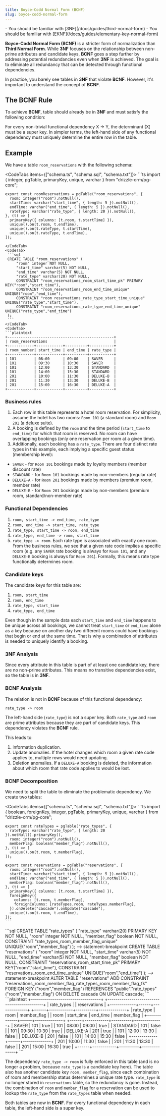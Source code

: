 ```yaml
---
title: Boyce-Codd Normal Form (BCNF)
slug: boyce-codd-normal-form
---
```



<Prerequisites>
- You should be familiar with [3NF](/docs/guides/third-normal-form)
- You should be familiar with [EKNF](/docs/guides/elementary-key-normal-form)
</Prerequisites>

**Boyce-Codd Normal Form (BCNF)** is a stricter form of normalization than **Third Normal Form**. While **3NF** focuses on the relationship between non-prime attributes and candidate keys, **BCNF** goes a step further by addressing potential redundancies even when **3NF** is achieved. The goal is to eliminate all redundancy that can be detected through functional dependencies.

In practice, you barely see tables in **3NF** that violate **BCNF**. However, it's important to understand the concept of **BCNF**.

## The BCNF Rule

To achieve **BCNF**, table should already be in **3NF** and must satisfy the following condition:

For every non-trivial functional dependency X -> Y, the determinant (X) must be a super key. In simpler terms, the left-hand side of any functional dependency must uniquely determine the entire row in the table.

## Example

We have a table `room_reservations` with the following schema:

<CodeTabs items={["schema.ts", "schema.sql", "schema.txt"]}>
  <CodeTab>
    ```ts
    import { integer, pgTable, primaryKey, unique, varchar } from "drizzle-orm/pg-core";

    export const roomReservations = pgTable("room_reservations", {
      room: integer("room").notNull(),
      startTime: varchar("start_time", { length: 5 }).notNull(),
      endTime: varchar("end_time", { length: 5 }).notNull(),
      rateType: varchar("rate_type", { length: 20 }).notNull(),
    }, (t) => [
      primaryKey({ columns: [t.room, t.startTime] }),
      unique().on(t.room, t.endTime),
      unique().on(t.rateType, t.startTime),
      unique().on(t.rateType, t.endTime),
    ]);
   ```
  </CodeTab>
  <CodeTab>
    ```sql
    CREATE TABLE "room_reservations" (
    	"room" integer NOT NULL,
    	"start_time" varchar(5) NOT NULL,
    	"end_time" varchar(5) NOT NULL,
    	"rate_type" varchar(20) NOT NULL,
    	CONSTRAINT "room_reservations_room_start_time_pk" PRIMARY KEY("room","start_time"),
    	CONSTRAINT "room_reservations_room_end_time_unique" UNIQUE("room","end_time"),
    	CONSTRAINT "room_reservations_rate_type_start_time_unique" UNIQUE("rate_type","start_time"),
    	CONSTRAINT "room_reservations_rate_type_end_time_unique" UNIQUE("rate_type","end_time")
    );
    ```
  </CodeTab>
  <CodeTab>
  ```plaintext
  +------------------------------------------------+
  | room_reservations                              |
  +------------+------------+----------+-----------+
  | room_number| start_time | end_time | rate_type |
  +------------+------------+----------+-----------+
  | 101        | 08:00      | 09:00    | SAVER     |
  | 101        | 09:30      | 10:30    | SAVER     |
  | 101        | 12:00      | 13:30    | STANDARD  |
  | 101        | 14:00      | 15:30    | STANDARD  |
  | 201        | 10:00      | 11:30    | DELUXE-B  |
  | 201        | 11:30      | 13:30    | DELUXE-B  |
  | 201        | 15:00      | 16:30    | DELUXE-A  |
  +------------+------------+----------+-----------+
  ```
  </CodeTab>
</CodeTabs>

### Business rules

1. Each row in this table represents a hotel room reservation. For simplicity, assume the hotel has two rooms: `Room 101` (a standard room) and `Room 201` (a deluxe suite).
2. A booking is defined by the `room` and the time period (`start_time` to `end_time`) for which that room is reserved. No room can have overlapping bookings (only one reservation per room at a given time).
3. Additionally, each booking has a `rate_type`. There are four distinct rate types in this example, each implying a specific guest status (membership level):
- `SAVER` - for `Room 101` bookings made by loyalty members (member discount rate)
- `STANDARD` - for `Room 101` bookings made by non-members (regular rate)
- `DELUXE-A` - for `Room 201` bookings made by members (premium room, member rate)
- `DELUXE-B` - for `Room 201` bookings made by non-members (premium room, standard/non-member rate)

### Functional Dependencies

1. `room, start_time -> end_time, rate_type`
2. `room, end_time -> start_time, rate_type`
3. `rate_type, start_time -> room, end_time`
4. `rate_type, end_time -> room, start_time`
5. `rate_type -> room`. Each rate type is associated with exactly one room. From the business rules, we see that a given rate code implies a specific room (e.g. any `SAVER` rate booking is always for `Room 101`, and any `DELUXE-B` booking is always for `Room 201`). Formally, this means rate type functionally determines room.

### Candidate keys

The candidate keys for this table are:
1. `room, start_time`
2. `room, end_time`
3. `rate_type, start_time`
4. `rate_type, end_time`

Even though in the sample data each `start_time` and `end_time` happens to be unique across all bookings, we cannot treat `start_time` or `end_time` alone as a key because on another day two different rooms could have bookings that begin or end at the same time. That is why a combination of attributes is needed to uniquely identify a booking.

### 3NF Analysis

Since every attribute in this table is part of at least one candidate key, there are no non-prime attributes. This means no transitive dependencies exist, so the table is in **3NF**.

### BCNF Analysis

The relation is not in **BCNF** because of this functional dependency:

`rate_type -> room`

The left-hand side (`rate_type`) is not a super key. Both `rate_type` and `room` are prime attributes because they are part of candidate keys. This dependency violates the **BCNF** rule.

This leads to:
1. Information duplication.
2. Update anomalies. If the hotel changes which room a given rate code applies to, multiple rows would need updating.
3. Deletion anomalies. If a `DELUXE-A` booking is deleted, the information about which room that rate code applies to would be lost.

### BCNF Decomposition

We need to split the table to eliminate the problematic dependency. We create two tables:

<CodeTabs items={["schema.ts", "schema.sql", "schema.txt"]}>
  <CodeTab>
    ```ts
    import { boolean, foreignKey, integer, pgTable, primaryKey, unique, varchar } from "drizzle-orm/pg-core";

    export const rateTypes = pgTable("rate_types", {
      rateType: varchar("rate_type", { length: 20 }).notNull().primaryKey(),
      room: integer("room").notNull(),
      memberFlag: boolean("member_flag").notNull(),
    }, (t) => [
      unique().on(t.room, t.memberFlag),
    ]);

    export const reservations = pgTable("reservations", {
      room: integer("room").notNull(),
      startTime: varchar("start_time", { length: 5 }).notNull(),
      endTime: varchar("end_time", { length: 5 }).notNull(),
      memberFlag: boolean("member_flag").notNull(),
    }, (t) => [
      primaryKey({ columns: [t.room, t.startTime] }),
      foreignKey({
        columns: [t.room, t.memberFlag],
        foreignColumns: [rateTypes.room, rateTypes.memberFlag],
      }).onDelete("cascade").onUpdate("cascade"),
      unique().on(t.room, t.endTime),
    ]);
    ```
  </CodeTab>
  <CodeTab>
  ```sql
  CREATE TABLE "rate_types" (
  	"rate_type" varchar(20) PRIMARY KEY NOT NULL,
  	"room" integer NOT NULL,
  	"member_flag" boolean NOT NULL,
  	CONSTRAINT "rate_types_room_member_flag_unique" UNIQUE("room","member_flag")
  );
  --> statement-breakpoint
  CREATE TABLE "reservations" (
  	"room" integer NOT NULL,
  	"start_time" varchar(5) NOT NULL,
  	"end_time" varchar(5) NOT NULL,
  	"member_flag" boolean NOT NULL,
  	CONSTRAINT "reservations_room_start_time_pk" PRIMARY KEY("room","start_time"),
  	CONSTRAINT "reservations_room_end_time_unique" UNIQUE("room","end_time")
  );
  --> statement-breakpoint
  ALTER TABLE "reservations" ADD CONSTRAINT "reservations_room_member_flag_rate_types_room_member_flag_fk" FOREIGN KEY ("room","member_flag") REFERENCES "public"."rate_types"("room","member_flag") ON DELETE cascade ON UPDATE cascade;
  ```
  </CodeTab>
  <CodeTab>
  ```plaintext
  +-----------------------------------+       +---------------------------------------------+
  | rate_types                        |       | reservations                                |
  +-------------+------+--------------+       +------+------------+----------+--------------+
  | rate_type   | room | member_flag  |       | room | start_time | end_time | member_flag  |
  +-------------+------+--------------+       +------+------------+----------+--------------+
  | SAVER       | 101  | true         |       | 101  | 08:00      | 09:00    | true         |
  | STANDARD    | 101  | false        |       | 101  | 09:30      | 10:30    | true         |
  | DELUXE-A    | 201  | true         |       | 101  | 12:00      | 13:30    | false        |
  | DELUXE-B    | 201  | false        |       | 101  | 14:00      | 15:30    | false        |
  +-------------+------+--------------+       | 201  | 10:00      | 11:30    | false        |
                                              | 201  | 11:30      | 13:30    | false        |
                                              | 201  | 15:00      | 16:30    | true         |
                                              +------+------------+----------+--------------+
  ```
  </CodeTab>
</CodeTabs>

The dependency `rate_type -> room` is fully enforced in this table (and is no longer a problem, because `rate_type` is a candidate key here). The table also has another candidate key `room, member_flag`, since each combination of room and membership status determines a unique rate type.
`rate_type` is no longer stored in `reservations` table, so the redundancy is gone. Instead, the combination of `room` and `member_flag` for a reservation can be used to lookup the `rate_type` from the `rate_types` table when needed.

Both tables are now in **BCNF**. For every functional dependency in each table, the left-hand side is a super key.
